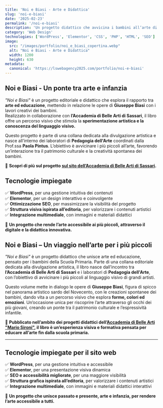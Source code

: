 ```yaml
---
title: 'Noi e Biasi - Arte e Didattica'
slug: 'noi-e-biasi'
date: '2025-02-23'
permalink: '/noi-e-biasi'
description: 'Un progetto didattico che avvicina i bambini all’arte di Giuseppe Biasi attraverso la sperimentazione creativa.'
category: 'Web Design'
technologies: ['WordPress', 'Elementor', 'CSS', 'PHP', 'HTML', 'SEO']
image:
  src: "/images/portfolio/noi_e_biasi_copertina.webp"
  alt: "Noi e Biasi - Arte e Didattica"
  width: 1200
  height: 630
metadata:
  canonical: 'https://lswebagency2025.com/portfolio/noi-e-biasi'
---
```


<PortfolioLayout
  title={title}
  description={description}
  image={image}
  category={category}
  technologies={technologies}
  metadata={metadata}
/>

## **Noi e Biasi - Un ponte tra arte e infanzia**

*"Noi e Biasi"* è un progetto editoriale e didattico che esplora il rapporto tra **arte ed educazione**, mettendo in relazione le opere di **Giuseppe Biasi** con i lavori creativi dei bambini.  
Realizzato in collaborazione con **l’Accademia di Belle Arti di Sassari**, il libro offre un percorso visivo che stimola la **sperimentazione artistica e la conoscenza del linguaggio visivo.**

Questo progetto è parte di una collana dedicata alla divulgazione artistica e nasce all’interno dei laboratori di **Pedagogia dell'Arte** coordinati dalla Prof.ssa **Paola Pintus**. L’obiettivo è avvicinare i più piccoli all’arte, favorendo un’interazione tra il patrimonio culturale e la creatività spontanea dei bambini.

📖 **Scopri di più sul progetto [sul sito dell’Accademia di Belle Arti di Sassari](https://www.accademiasironi.it/arte-didattica/).**  

## **Tecnologie impiegate**
✅ **WordPress**, per una gestione intuitiva dei contenuti  
✅ **Elementor**, per un design interattivo e coinvolgente  
✅ **Ottimizzazione SEO**, per massimizzare la visibilità del progetto  
✅ **Struttura visiva ispirata all’editoria**, per valorizzare i contenuti artistici  
✅ **Integrazione multimediale**, con immagini e materiali didattici  

🔹 **Un progetto che rende l’arte accessibile ai più piccoli, attraverso il digitale e la didattica innovativa.**

## **Noi e Biasi – Un viaggio nell’arte per i più piccoli**

*"Noi e Biasi"* è un progetto didattico che unisce arte ed educazione, pensato per i bambini della Scuola Primaria. Parte di una collana editoriale dedicata alla divulgazione artistica, il libro nasce dall’incontro tra **l’Accademia di Belle Arti di Sassari** e i laboratori di **Pedagogia dell'Arte**, con l’obiettivo di avvicinare i più piccoli al linguaggio visivo di grandi artisti.

Questo volume mette in dialogo le opere di **Giuseppe Biasi**, figura di spicco nel panorama artistico sardo del Novecento, con le creazioni spontanee dei bambini, dando vita a un percorso visivo che esplora **forme, colori ed emozioni**. Un’occasione unica per riscoprire l’arte attraverso gli occhi dei più giovani, creando un ponte tra il patrimonio culturale e l’espressività infantile.

📖 **Pubblicato nell’ambito dei progetti didattici dell’[Accademia di Belle Arti "Mario Sironi"](https://www.accademiasironi.it/arte-didattica/), il libro è un’esperienza visiva e formativa pensata per educare all’arte fin dalla scuola primaria.**

---

## **Tecnologie impiegate per il sito web**
✅ **WordPress**, per una gestione intuitiva e accessibile  
✅ **Elementor**, per una presentazione visiva dinamica  
✅ **SEO e accessibilità migliorate**, per una maggiore visibilità  
✅ **Struttura grafica ispirata all’editoria**, per valorizzare i contenuti artistici  
✅ **Integrazione multimediale**, con immagini e materiali didattici interattivi  

🔹 **Un progetto che unisce passato e presente, arte e infanzia, per rendere l’arte accessibile a tutti.**
